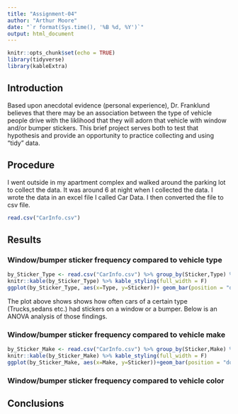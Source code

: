 ```yaml
---
title: "Assignment-04"
author: "Arthur Moore"
date: "`r format(Sys.time(), '%B %d, %Y')`"
output: html_document
---
```


<!-- (1) A setup chunk. Make sure that you have all needed packages installed -->
```r
knitr::opts_chunk$set(echo = TRUE)
library(tidyverse)
library(kableExtra)
```
   
<!-- (2) You can leave this introduction as-is -->
## Introduction  
Based upon anecdotal evidence (personal experience), Dr. Franklund believes that there may be an association between the type of vehicle people drive with the liklihood that they will adorn that vehicle with window and/or bumper stickers. This brief project serves both to test that hypothesis and provide an opportunity to practice collecting and using "tidy" data.

<!-- (3) Briefly describe what data you collected, how, when, and where you collected it, and the file name and format of your dataset. -->
## Procedure  
I went outside in my apartment complex and walked around the parking lot to collect the data. It was around 6 at night when I collected the data. I wrote the data in an excel file I called Car Data. I then converted the file to csv file.

<!-- (4) Insert an R chunk here to load your dataset into a tibble --> 
```r
read.csv("CarInfo.csv")
```


## Results

### Window/bumper sticker frequency compared to vehicle type
<!-- (5) Insert an R chunk here to analyze and plot the portion of vehicles with stickers by type -->
```r
by_Sticker_Type <- read.csv("CarInfo.csv") %>% group_by(Sticker,Type) %>% summarize(Number = n()) %>% arrange(desc(Number))
knitr::kable(by_Sticker_Type) %>% kable_styling(full_width = F)
ggplot(by_Sticker_Type, aes(x=Type, y=Sticker))+ geom_bar(position = "dodge", stat = "summary", fun="mean")
```

The plot above shows shows how often cars of a certain type (Trucks,sedans etc.) had stickers on a window or a bumper. Below is an ANOVA analysis of those findings.

<!-- (6) Write a few sentences using markdown to summarize the plot above and the ANOVA analysis that follows. --> 


<!-- (7) Insert an R chunk here to perform a one-way ANOVA analysis comparing sticker presence vs. car type. --> 

### Window/bumper sticker frequency compared to vehicle make
<!-- (8) Insert an R chunk here to analyze and plot the portion of vehicles with stickers by make. -->
```r
by_Sticker_Make <- read.csv("CarInfo.csv") %>% group_by(Sticker,Make) %>% summarize(Number = n()) %>% arrange(desc(Number))
knitr::kable(by_Sticker_Make) %>% kable_styling(full_width = F)
ggplot(by_Sticker_Make, aes(x=Make, y=Sticker))+geom_bar(position = "dodge", stat = "summary", fun="mean")
```


<!-- (9) Write a few sentences using markdown to summarize the plot above and the ANOVA analysis that follows. --> 


<!-- (10) Insert an R chunk here to perform a one-way ANOVA analysis comparing sticker presence vs. car make. --> 

### Window/bumper sticker frequency compared to vehicle color
<!-- (11) Insert an R chunk here to analyze and plot the portion of vehicles with stickers by color. -->


<!-- (12) Write a few sentences using markdown to summarize the plot above and the ANOVA analysis that follows. --> 


<!-- (13) Insert an R chunk here to perform a one-way ANOVA analysis comparing sticker presence vs. car color. --> 



## Conclusions
<!-- (14) Wrap up your assignment with a brief discussion of what you found. Did you find any evidence to support Dr. Franklund's initial hypothesis? How do you interpret your findings? --> 
